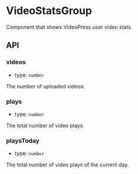 
<Meta
  title="Packages/VideoPress/Video Stats Group"
  component={VideoStatsGroup}
/>

# VideoStatsGroup
Component that shows VideoPress user video stats.

<Canvas withSource="open">
  <Story id="packages-videopress-video-stats-group--default" />
</Canvas>

## API

### videos

- type: `number`

The number of uploaded videos.

### plays

- type: `number`

The total number of video plays.

### playsToday

- type: `number`

The total number of video plays of the current day.
